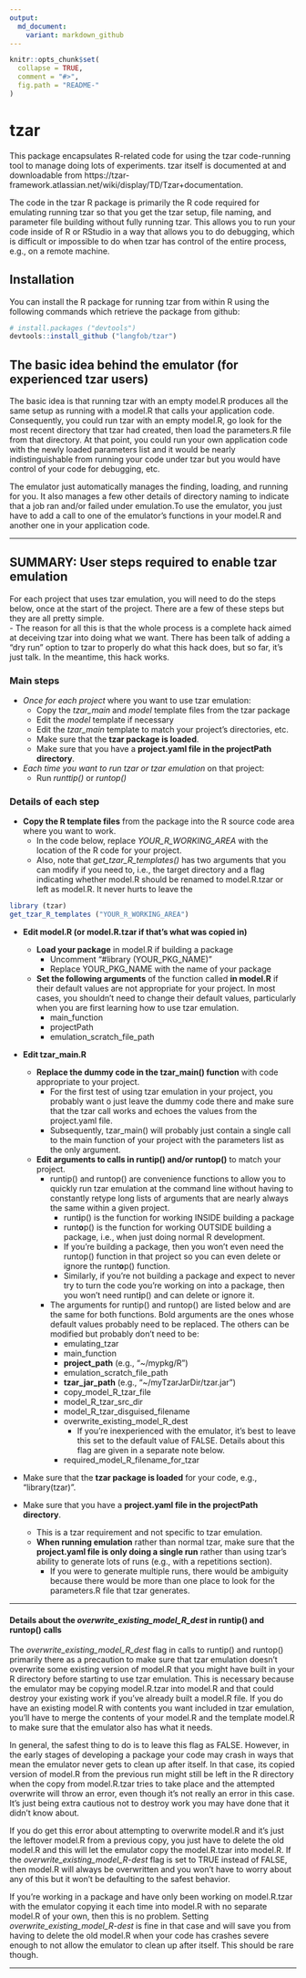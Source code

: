 ```yaml
---
output:
  md_document:
    variant: markdown_github
---
```


<!-- README.md is generated from README.Rmd. Please edit that file -->

```r
knitr::opts_chunk$set(
  collapse = TRUE,
  comment = "#>",
  fig.path = "README-"
)
```
# tzar

This package encapsulates R-related code for using the tzar code-running tool to manage doing lots of experiments.  tzar itself is documented at and downloadable from https://tzar-framework.atlassian.net/wiki/display/TD/Tzar+documentation.

The code in the tzar R package is primarily the R code required for emulating running tzar so that you get the tzar setup, file naming, and parameter file building without fully running tzar.  This allows you to run your code inside of R or RStudio in a way that allows you to do debugging, which is difficult or impossible to do when tzar has control of the entire process, e.g., on a remote machine.

## Installation  
You can install the R package for running tzar from within R using the following commands which retrieve the package from github:  
```R
# install.packages ("devtools")  
devtools::install_github ("langfob/tzar")
```

##  The basic idea behind the emulator (for experienced tzar users)

The basic idea is that running tzar with an empty model.R produces all the same setup as running with a model.R that calls your application code.  Consequently, you could run tzar with an empty model.R, go look for the most recent directory that tzar had created, then load the parameters.R file from that directory.  At that point, you could run your own application code with the newly loaded parameters list and it would be nearly indistinguishable from running your code under tzar but you would have control of your code for debugging, etc.  

The emulator just automatically manages the finding, loading, and running for you.  It also manages a few other details of directory naming to indicate that a job ran and/or failed under emulation.To use the emulator, you just have to add a call to one of the emulator's functions in your model.R and another one in your application code.  

------------------------------------------------------------  

##  SUMMARY:  User steps required to enable tzar emulation

For each project that uses tzar emulation, you will need to do the steps below, once at the start of the project. There are a few of these steps but they are all pretty simple.  
- The reason for all this is that the whole process is a complete hack aimed at deceiving tzar into doing what we want.  There has been talk of adding a "dry run" option to tzar to properly do what this hack does, but so far, it's just talk.  In the meantime, this hack works.

###  Main steps
- *Once for each project* where you want to use tzar emulation:
    - Copy the *tzar_main* and *model* template files from the tzar package
    - Edit the *model* template if necessary
    - Edit the *tzar_main* template to match your project's directories, etc.
    - Make sure that the **tzar package is loaded**.
    - Make sure that you have a **project.yaml file in the projectPath directory**.   
- *Each time you want to run tzar or tzar emulation* on that project:
    - Run *runttip()* or *runtop()*

###  Details of each step

- **Copy the R template files** from the package into the R source code area where you want to work.
    - In the code below, replace *YOUR_R_WORKING_AREA* with the location of the R code for your project.
    - Also, note that *get_tzar_R_templates()* has two arguments that you can modify if you need to, i.e., the target directory and a flag indicating whether model.R should be renamed to model.R.tzar or left as model.R.  It never hurts to leave the 

```R
library (tzar)
get_tzar_R_templates ("YOUR_R_WORKING_AREA")
```

- **Edit model.R (or model.R.tzar if that's what was copied in)**
    - **Load your package** in model.R if building a package
        - Uncomment "#library (YOUR_PKG_NAME)"
        - Replace YOUR_PKG_NAME with the name of your package
    - **Set the following arguments** of the function called **in model.R** if their default values are not appropriate for your project.  In most cases, you shouldn't need to change their default values, particularly when you are first learning how to use tzar emulation.
        - main_function
        - projectPath
        - emulation_scratch_file_path

- **Edit tzar_main.R**
    - **Replace the dummy code in the tzar_main() function** with code appropriate to your project.
        - For the first test of using tzar emulation in your project, you probably want o just leave the dummy code there and make sure that the tzar call works and echoes the values from the project.yaml file.
        - Subsequently, tzar_main() will probably just contain a single call to the main function of your project with the parameters list as the only argument.
    - **Edit arguments to calls in runtip() and/or runtop()** to match your project.
        - runtip() and runtop() are convenience functions to allow you to quickly run tzar emulation at the command line without having to constantly retype long lists of arguments that are nearly always the same within a given project.
            - runt**i**p() is the function for working INSIDE building a package
            - runt**o**p() is the function for working OUTSIDE building a package, i.e., when just doing normal R development.
            - If you're building a package, then you won't even need the runtop() function in that project so you can even delete or ignore the runt**o**p() function.  
            - Similarly, if you're not building a package and expect to never try to turn the code you're working on into a package, then you won't need runt**i**p() and can delete or ignore it.
        - The arguments for runtip() and runtop() are listed below and are the same for both functions.  Bold arguments are the ones whose default values probably need to be replaced.  The others can be modified but probably don't need to be:
            - emulating_tzar
            - main_function
            - **project_path** (e.g., "~/mypkg/R")
            - emulation_scratch_file_path
            - **tzar_jar_path** (e.g., "~/myTzarJarDir/tzar.jar")
            - copy_model_R_tzar_file
            - model_R_tzar_src_dir
            - model_R_tzar_disguised_filename
            - overwrite_existing_model_R_dest
                - If you're inexperienced with the emulator, it's best to leave this set to the default value of FALSE.  Details about this flag are given in a separate note below.
            - required_model_R_filename_for_tzar
   
- Make sure that the **tzar package is loaded** for your code, e.g., "library(tzar)".

- Make sure that you have a **project.yaml file in the projectPath directory**.   
    - This is a tzar requirement and not specific to tzar emulation.
    - **When running emulation** rather than normal tzar, make sure that the **project.yaml file is only doing a single run** rather than using tzar's ability to generate lots of runs (e.g., with a repetitions section).  
        - If you were to generate multiple runs, there would be ambiguity because there would be more than one place to look for the parameters.R file that tzar generates.

------------------------------------------------------------

####  Details about the *overwrite_existing_model_R_dest* in runtip() and runtop() calls

The *overwrite_existing_model_R_dest* flag in calls to runtip() and runtop() primarily there as a precaution to make sure that tzar emulation doesn't overwrite some existing version of model.R that you might have built in your R directory before starting to use tzar emulation.  This is necessary because the emulator may be copying model.R.tzar into model.R and that could destroy your existing work if you've already built a model.R file.  If you do have an existing model.R with contents you want included in tzar emulation, you'll have to merge the contents of your model.R and the template model.R to make sure that the emulator also has what it needs.  

In general, the safest thing to do is to leave this flag as FALSE.  However, in the early stages of developing a package your code may crash in ways that mean the emulator never gets to clean up after itself.  In that case, its copied version of model.R from the previous run might still be left in the R directory when the copy from model.R.tzar tries to take place and the attempted overwrite will throw an error, even though it's not really an error in this case.  It's just being extra cautious not to destroy work you may have done that it didn't know about.  

If you do get this error about attempting to overwrite model.R and it's just the leftover model.R from a previous copy, you just have to delete the old model.R and this will let the emulator copy the model.R.tzar into model.R.  If the *overwrite_existing_model_R-dest* flag is set to TRUE instead of FALSE, then model.R will always be overwritten and you won't have to worry about any of this but it won't be defaulting to the safest behavior.  

If you're working in a package and have only been working on model.R.tzar with the emulator copying it each time into model.R with no separate model.R of your own, then this is no problem.  Setting *overwrite_existing_model_R-dest* is fine in that case and will save you from having to delete the old model.R when your code has crashes severe enough to not allow the emulator to clean up after itself.  This should be rare though.

------------------------------------------------------------


